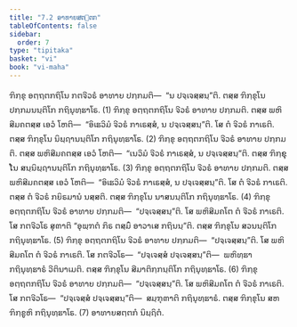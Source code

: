 ```yaml
---
title: "7.2 ອາທາຍສຕ຺ຕກ"
tableOfContents: false
sidebar:
  order: 7
type: "tipitaka"
basket: "vi"
book: "vi-maha"
---
```



<DynamicBreadcrumb />

<Division number="311" book="vi-maha">

<Paragraph number="1397" book="vi-maha">
ຠິກ຺ຂຸ ອຕ຺ຖຕກຖິໂນ ກຕຈີວຣໍ ອາທາຍ ປກ຺ກມຕິ—  “ນ ປຈ຺ເຈສ຺ສນ຺”ຕິ. ຕສ຺ສ ຠິກ຺ຂຸໂນ ປກ຺ກມນນ຺ຕິໂກ ກຖິນຸທ຺ຘາໂຣ. (1)
</Paragraph>

<Paragraph number="1398" book="vi-maha">
ຠິກ຺ຂຸ ອຕ຺ຖຕກຖິໂນ ຈີວຣໍ ອາທາຍ ປກ຺ກມຕິ. ຕສ຺ສ ພຫິສີມຄຕສ຺ສ ເອວໍ ໂຫຕິ—  “ອິເຘວິມໍ ຈີວຣໍ ກາເຣສ຺ສໍ, ນ ປຈ຺ເຈສ຺ສນ຺”ຕິ. ໂສ ຕໍ ຈີວຣໍ ກາເຣຕິ. ຕສ຺ສ ຠິກ຺ຂຸໂນ ນິຏ຺ຐານນ຺ຕິໂກ ກຖິນຸທ຺ຘາໂຣ. (2)
</Paragraph>

<Paragraph number="1399" book="vi-maha">
ຠິກ຺ຂຸ ອຕ຺ຖຕກຖິໂນ ຈີວຣໍ ອາທາຍ ປກ຺ກມຕິ. ຕສ຺ສ ພຫິສີມຄຕສ຺ສ ເອວໍ ໂຫຕິ—  “ເນວິມໍ ຈີວຣໍ ກາເຣສ຺ສໍ, ນ ປຈ຺ເຈສ຺ສນ຺”ຕິ. ຕສ຺ສ ຠິກ຺ຂຸໂນ ສນ຺ນິຏ຺ຐານນ຺ຕິໂກ ກຖິນຸທ຺ຘາໂຣ. (3)
</Paragraph>

<Paragraph number="1400" book="vi-maha">
ຠິກ຺ຂຸ ອຕ຺ຖຕກຖິໂນ ຈີວຣໍ ອາທາຍ ປກ຺ກມຕິ. ຕສ຺ສ ພຫິສີມຄຕສ຺ສ ເອວໍ ໂຫຕິ—  “ອິເຘວິມໍ ຈີວຣໍ ກາເຣສ຺ສໍ, ນ ປຈ຺ເຈສ຺ສນ຺”ຕິ. ໂສ ຕໍ ຈີວຣໍ ກາເຣຕິ. ຕສ຺ສ ຕໍ ຈີວຣໍ ກຍິຣມານໍ ນສ຺ສຕິ. ຕສ຺ສ ຠິກ຺ຂຸໂນ ນາສນນ຺ຕິໂກ ກຖິນຸທ຺ຘາໂຣ. (4)
</Paragraph>

<Paragraph number="1401" book="vi-maha">
ຠິກ຺ຂຸ ອຕ຺ຖຕກຖິໂນ ຈີວຣໍ ອາທາຍ ປກ຺ກມຕິ—  “ປຈ຺ເຈສ຺ສນ຺”ຕິ. ໂສ ພຫິສີມຄໂຕ ຕໍ ຈີວຣໍ ກາເຣຕິ. ໂສ ກຕຈີວໂຣ ສຸຓາຕິ “ອຸພ຺ຠຕໍ ກິຣ ຕສ຺ມິໍ ອາວາເສ ກຖິນນ຺”ຕິ. ຕສ຺ສ ຠິກ຺ຂຸໂນ ສວນນ຺ຕິໂກ ກຖິນຸທ຺ຘາໂຣ. (5)
</Paragraph>

<Paragraph number="1402" book="vi-maha">
ຠິກ຺ຂຸ ອຕ຺ຖຕກຖິໂນ ຈີວຣໍ ອາທາຍ ປກ຺ກມຕິ—  “ປຈ຺ເຈສ຺ສນ຺”ຕິ. ໂສ ພຫິສີມຄໂຕ ຕໍ ຈີວຣໍ ກາເຣຕິ. ໂສ ກຕຈີວໂຣ—  “ປຈ຺ເຈສ຺ສໍ ປຈ຺ເຈສ຺ສນ຺”ຕິ—  ພຫິທ຺ຘາ ກຖິນຸທ຺ຘາຣໍ ວີຕິນາເມຕິ. ຕສ຺ສ ຠິກ຺ຂຸໂນ ສີມາຕິກ຺ກນ຺ຕິໂກ ກຖິນຸທ຺ຘາໂຣ. (6)
</Paragraph>

<Paragraph number="1403" book="vi-maha">
ຠິກ຺ຂຸ ອຕ຺ຖຕກຖິໂນ ຈີວຣໍ ອາທາຍ ປກ຺ກມຕິ—  “ປຈ຺ເຈສ຺ສນ຺”ຕິ. ໂສ ພຫິສີມຄໂຕ ຕໍ ຈີວຣໍ ກາເຣຕິ. ໂສ ກຕຈີວໂຣ—  “ປຈ຺ເຈສ຺ສໍ ປຈ຺ເຈສ຺ສນ຺”ຕິ—  ສມ຺ຠຸຓາຕິ ກຖິນຸທ຺ຘາຣໍ. ຕສ຺ສ ຠິກ຺ຂຸໂນ ສຫ ຠິກ຺ຂູຫິ ກຖິນຸທ຺ຘາໂຣ. (7)

</Paragraph>
</Division>

<Paragraph number="1404" type="center" book="vi-maha">
ອາທາຍສຕ຺ຕກໍ ນິຏ຺ຐິຕໍ.
</Paragraph>
